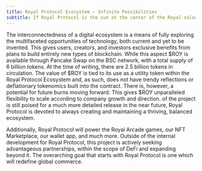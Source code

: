 ```yaml
---
title: Royal Protocol Ecosystem – Infinite Possibilities
subtitle: If Royal Protocol is the sun at the center of the Royal solar system, then the Royal Protocol Ecosystem is the universe which every project, present and future, will call home. This vision is one of intricacy and efficiency, an openended environment with endless potential for growth and expansion.
---
```


<GoBack link="/litepaper" />

The interconnectedness of a digital ecosystem is a means of fully exploring the multifaceted opportunities of technology, both current and yet to be invented. This gives users, creators, and investors exclusive benefits from plans to build entirely new types of blockchain. While this aspect $ROY is available through Pancake Swap on the BSC network, with a total supply of 6 billion tokens. At the time of writing, there are 2.5 billion tokens in circulation. The value of $ROY is tied to its use as a utility token within the Royal Protocol Ecosystem and, as such, does not have trendy reflections or deflationary tokenomics built into the contract. There is, however, a potential for future burns moving forward. This gives $ROY unparalleled flexibility to scale according to company growth and direction. of the project is still poised for a much more detailed release in the near future, Royal Protocol is devoted to always creating and maintaining a thriving, balanced ecosystem.

Additionally, Royal Protocol will power the Royal Arcade games, our NFT Marketplace, our wallet app, and much more. Outside of the internal development for Royal Protocol, this project is actively seeking advantageous partnerships, within the scope of DeFi and expanding beyond it. The overarching goal that starts with Royal Protocol is one which will redefine global commerce.

<PrevNextButtons
    prev="new-technology-for-a-new-era"
    next="elegance-in-simplicity"
/>
